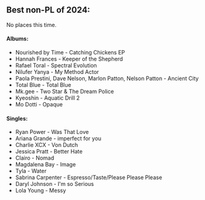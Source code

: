 ## Best non-PL of 2024:

No places this time.

#### Albums:
 - Nourished by Time - Catching Chickens EP
 - Hannah Frances - Keeper of the Shepherd
 - Rafael Toral - Spectral Evolution
 - Nilufer Yanya - My Method Actor
 - Paola Prestini, Dave Nelson, Marlon Patton, Nelson Patton - Ancient City
 - Total Blue - Total Blue
 - Mk.gee - Two Star & The Dream Police
 - Kyeoshin - Aquatic Drill 2 
 - Mo Dotti - Opaque

#### Singles:
 - Ryan Power - Was That Love
 - Ariana Grande - imperfect for you
 - Charlie XCX - Von Dutch
 - Jessica Pratt - Better Hate
 - Clairo - Nomad
 - Magdalena Bay - Image
 - Tyla - Water
 - Sabrina Carpenter - Espresso/Taste/Please Please Please
 - Daryl Johnson - I'm so Serious
 - Lola Young - Messy
